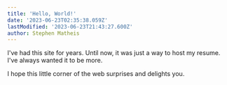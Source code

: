 ```yaml
---
title: 'Hello, World!'
date: '2023-06-23T02:35:38.059Z'
lastModified: '2023-06-23T21:43:27.600Z'
author: Stephen Matheis
---
```


I've had this site for years. Until now, it was just a way to host my resume. I've always wanted it to be more.

I hope this little corner of the web surprises and delights you.
